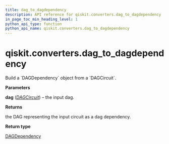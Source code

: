 ```yaml
---
title: dag_to_dagdependency
description: API reference for qiskit.converters.dag_to_dagdependency
in_page_toc_min_heading_level: 1
python_api_type: function
python_api_name: qiskit.converters.dag_to_dagdependency
---
```


# qiskit.converters.dag\_to\_dagdependency

<Function id="qiskit.converters.dag_to_dagdependency" isDedicatedPage={true} github="https://github.com/qiskit/qiskit/tree/stable/0.20/qiskit/converters/dag_to_dagdependency.py" signature="dag_to_dagdependency(dag)">
  Build a `DAGDependency` object from a `DAGCircuit`.

  **Parameters**

  **dag** ([*DAGCircuit*](qiskit.dagcircuit.DAGCircuit "qiskit.dagcircuit.DAGCircuit")) – the input dag.

  **Returns**

  the DAG representing the input circuit as a dag dependency.

  **Return type**

  [DAGDependency](qiskit.dagcircuit.DAGDependency "qiskit.dagcircuit.DAGDependency")
</Function>


